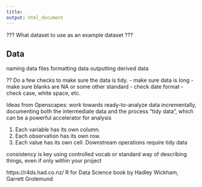 ```yaml
---
title: 
output: html_document
---
```


??? What dataset to use as an example dataset ???

## Data

naming data files
formatting data
outputting derived data

?? Do a few checks to make sure the data is tidy.
    - make sure data is long
    - make sure blanks are NA or some other standard
    - check date format
    - check case, white space, etc.  
    

    
Ideas from Openscapes: 
work towards ready-to-analyze data incrementally, documenting both the intermediate data and the process
“tidy data", which can be a powerful accelerator for analysis

1. Each variable has its own column.
2. Each observation has its own row.
3. Each value has its own cell.
Downstream operations require tidy data


consistency is key
using controlled vocab or standard way of describing things, even if only within your project

https://r4ds.had.co.nz/   R for Data Science book by Hadley Wickham, Garrett Grolemund



